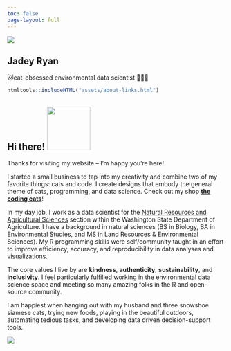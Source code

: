 ```yaml
---
toc: false
page-layout: full
---
```


![](assets/headshot.jpg){.headshot fig-alt="Headshot of smiling asian woman with long dark hair, glasses, and a light blue shirt."}

::: {.center-text}

# Jadey Ryan

🐱cat-obsessed environmental data scientist 👩🏻‍💻

:::

::: {.about-links}
```r
htmltools::includeHTML("assets/about-links.html")
```

:::

## Hi there! ![](assets/JR-logo.svg){.img-va-bottom fig-alt="cat with tail shaped as the letter J next to last name initial R" width="100"}

Thanks for visiting my website -- I'm happy you're here!

I started a small business to tap into my creativity and combine two of my favorite things: cats and code. I create designs that embody the general theme of cats, programming, and data science. Check out my shop [**the coding cats**](https://thecodingcats.etsy.com)!

In my day job, I work as a data scientist for the [Natural Resources and Agricultural Sciences](https://agr.wa.gov/agscience) section within the Washington State Department of Agriculture. I have a background in natural sciences (BS in Biology, BA in Environmental Studies, and MS in Land Resources & Environmental Sciences). My R programming skills were self/community taught in an effort to improve efficiency, accuracy, and reproducibility in data analyses and visualizations.

The core values I live by are **kindness**, **authenticity**, **sustainability**, and **inclusivity**. I feel particularly fulfilled working in the environmental data science space and meeting so many amazing folks in the R and open-source community.

I am happiest when hanging out with my husband and three snowshoe siamese cats, trying new foods, playing in the beautiful outdoors, automating tedious tasks, and developing data driven decision-support tools.

![](assets/mts.jpeg){fig-alt="Three snowshoe siamese cats laying under a Christmas tree." fig-align="center"}


